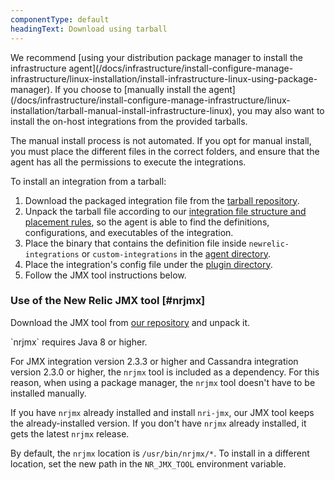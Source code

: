```yaml
---
componentType: default
headingText: Download using tarball
---
```


  <Callout variant="tip">
      We recommend [using your distribution package manager to install the infrastructure agent](/docs/infrastructure/install-configure-manage-infrastructure/linux-installation/install-infrastructure-linux-using-package-manager). If you choose to [manually install the agent](/docs/infrastructure/install-configure-manage-infrastructure/linux-installation/tarball-manual-install-infrastructure-linux), you may also want to install the on-host integrations from the provided tarballs.
  </Callout>

  The manual install process is not automated. If you opt for manual install, you must place the different files in the correct folders, and ensure that the agent has all the permissions to execute the integrations.

  To install an integration from a tarball:

  1. Download the packaged integration file from the [tarball repository](https://download.newrelic.com/infrastructure_agent/binaries/linux/amd64/).
  2. Unpack the tarball file according to our [integration file structure and placement rules](/docs/integrations/integrations-sdk/getting-started/integration-file-structure-activation), so the agent is able to find the definitions, configurations, and executables of the integration.
  3. Place the binary that contains the definition file inside `newrelic-integrations` or `custom-integrations` in the [agent directory](/docs/infrastructure/install-configure-manage-infrastructure/linux-installation/tarball-manual-install-infrastructure-linux#agent-directory).
  4. Place the integration's config file under the [plugin directory](/docs/infrastructure/install-configure-manage-infrastructure/linux-installation/tarball-manual-install-infrastructure-linux#configure-plugin).
  5. Follow the JMX tool instructions below.


### Use of the New Relic JMX tool [#nrjmx]

Download the JMX tool from [our repository](https://download.newrelic.com/infrastructure_agent/binaries/linux/noarch/) and unpack it.

<Callout variant="important">
    `nrjmx` requires Java 8 or higher.
</Callout>

For JMX integration version 2.3.3 or higher and Cassandra integration version 2.3.0 or higher, the `nrjmx` tool is included as a dependency. For this reason, when using a package manager, the `nrjmx` tool doesn't have to be installed manually.

If you have `nrjmx` already installed and install `nri-jmx`, our JMX tool keeps the already-installed version. If you don't have `nrjmx` already installed, it gets the latest `nrjmx` release.

By default, the `nrjmx` location is `/usr/bin/nrjmx/*`. To install in a different location, set the new path in the `NR_JMX_TOOL` environment variable.
